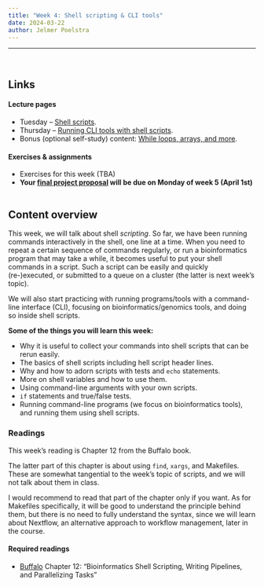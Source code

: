 ```yaml
---
title: "Week 4: Shell scripting & CLI tools"
date: 2024-03-22
author: Jelmer Poelstra
---
```


---------

<br>

## Links

#### Lecture pages

- Tuesday -- [Shell scripts](w4_1_scripts.qmd).
- Thursday -- [Running CLI tools with shell scripts](w4_1_cli-tools.qmd).
- Bonus (optional self-study) content:
  [While loops, arrays, and more](w4_3_bonus.qmd).

#### Exercises & assignments

- Exercises for this week (TBA)
- **Your [final project proposal](../finalproj/proposal.qmd) will be due on Monday of week 5 (April 1st)**

<hr style="height:1pt; visibility:hidden;" />

## Content overview

This week, we will talk about shell *scripting*.
So far, we have been running commands interactively in the shell, one line at a time.
When you need to repeat a certain sequence of commands regularly,
or run a bioinformatics program that may take a while,
it becomes useful to put your shell commands in a script.
Such a script can be easily and quickly (re-)executed,
or submitted to a queue on a cluster (the latter is next week's topic).

We will also start practicing with running programs/tools with a command-line
interface (CLI), focusing on bioinformatics/genomics tools,
and doing so inside shell scripts.

**Some of the things you will learn this week:**

- Why it is useful to collect your commands into shell scripts that can be rerun easily.
- The basics of shell scripts including hell script header lines.
- Why and how to adorn scripts with tests and `echo` statements.
- More on shell variables and how to use them.
- Using command-line arguments with your own scripts.
- `if` statements and true/false tests.
- Running command-line programs (we focus on bioinformatics tools),
  and running them using shell scripts.

### Readings

This week's reading is Chapter 12 from the Buffalo book.

The latter part of this chapter is about using `find`, `xargs`, and Makefiles.
These are somewhat tangential to the week's topic of scripts,
and we will not talk about them in class.

I would recommend to read that part of the chapter only if you want.
As for Makefiles specifically, it will be good to understand the principle behind them,
but there is no need to fully understand the syntax,
since we will learn about Nextflow, an alternative approach to workflow management,
later in the course.

#### Required readings

- [Buffalo](https://library.ohio-state.edu/record=b9490023~S7)
  Chapter 12: "Bioinformatics Shell Scripting, Writing Pipelines, and Parallelizing Tasks"
